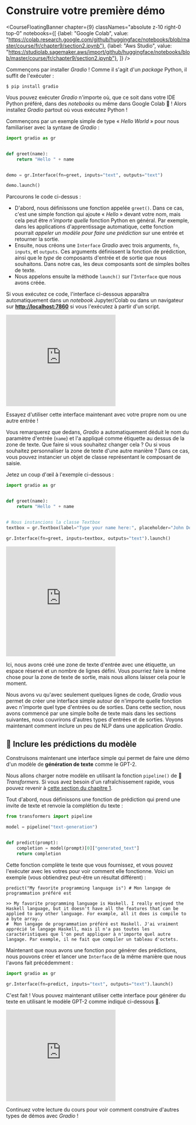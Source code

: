 # Construire votre première démo

<CourseFloatingBanner chapter={9}
  classNames="absolute z-10 right-0 top-0"
  notebooks={[
    {label: "Google Colab", value: "https://colab.research.google.com/github/huggingface/notebooks/blob/master/course/fr/chapter9/section2.ipynb"},
    {label: "Aws Studio", value: "https://studiolab.sagemaker.aws/import/github/huggingface/notebooks/blob/master/course/fr/chapter9/section2.ipynb"},
]} />

Commençons par installer *Gradio* ! Comme il s'agit d'un *package* Python, il suffit de l'exécuter :

`$ pip install gradio `

Vous pouvez exécuter *Gradio* n'importe où, que ce soit dans votre IDE Python préféré, dans des *notebooks* ou même dans Google Colab 🤯 !
Alors installez *Gradio* partout où vous exécutez Python !

Commençons par un exemple simple de type « *Hello World* » pour nous familiariser avec la syntaxe de *Gradio*  :

```py
import gradio as gr


def greet(name):
    return "Hello " + name


demo = gr.Interface(fn=greet, inputs="text", outputs="text")

demo.launch()
```

Parcourons le code ci-dessus :

- D'abord, nous définissons une fonction appelée `greet()`. Dans ce cas, c'est une simple fonction qui ajoute « *Hello* » devant votre nom, mais cela peut être *n'importe quelle* fonction Python en général. Par exemple, dans les applications d'apprentissage automatique, cette fonction pourrait *appeler un modèle pour faire une prédiction* sur une entrée et retourner la sortie.
- Ensuite, nous créons une `Interface` *Gradio* avec trois arguments, `fn`, `inputs`, et `outputs`. Ces arguments définissent la fonction de prédiction, ainsi que le _type_ de composants d'entrée et de sortie que nous souhaitons. Dans notre cas, les deux composants sont de simples boîtes de texte. 
- Nous appelons ensuite la méthode `launch()` sur l'`Interface` que nous avons créée. 

Si vous exécutez ce code, l'interface ci-dessous apparaîtra automatiquement dans un *notebook* Jupyter/Colab ou dans un navigateur sur **[http://localhost:7860](http://localhost:7860/)** si vous l'exécutez à partir d'un script.

<iframe src="https://hf.space/gradioiframe/course-demos/hello-world/+" frameBorder="0" height="250" title="Gradio app" class="container p-0 flex-grow space-iframe" allow="accelerometer; ambient-light-sensor; autoplay; battery; camera; document-domain; encrypted-media; fullscreen; geolocation; gyroscope; layout-animations; legacy-image-formats; magnetometer; microphone; midi; oversized-images; payment; picture-in-picture; publickey-credentials-get; sync-xhr; usb; vr ; wake-lock; xr-spatial-tracking" sandbox="allow-forms allow-modals allow-popups allow-popups-to-escape-sandbox allow-same-origin allow-scripts allow-downloads"></iframe>

Essayez d'utiliser cette interface maintenant avec votre propre nom ou une autre entrée !

Vous remarquerez que dedans, *Gradio* a automatiquement déduit le nom du paramètre d'entrée (`name`) et l'a appliqué comme étiquette au dessus de la zone de texte. Que faire si vous souhaitez changer cela ?
Ou si vous souhaitez personnaliser la zone de texte d'une autre manière ? Dans ce cas, vous pouvez instancier un objet de classe représentant le composant de saisie. 

Jetez un coup d'œil à l'exemple ci-dessous :

```py
import gradio as gr


def greet(name):
    return "Hello " + name


# Nous instancions la classe Textbox
textbox = gr.Textbox(label="Type your name here:", placeholder="John Doe", lines=2)

gr.Interface(fn=greet, inputs=textbox, outputs="text").launch()
```

<iframe src="https://hf.space/gradioiframe/course-demos/hello-world-custom/+" frameBorder="0" height="300" title="Gradio app" class="container p-0 flex-grow space-iframe" allow="accelerometer; ambient-light-sensor; autoplay; battery; camera; document-domain; encrypted-media; fullscreen; geolocation; gyroscope; layout-animations; legacy-image-formats; magnetometer; microphone; midi; oversized-images; payment; picture-in-picture; publickey-credentials-get; sync-xhr; usb; vr ; wake-lock; xr-spatial-tracking" sandbox="allow-forms allow-modals allow-popups allow-popups-to-escape-sandbox allow-same-origin allow-scripts allow-downloads"></iframe>

Ici, nous avons créé une zone de texte d'entrée avec une étiquette, un espace réservé et un nombre de lignes défini.
Vous pourriez faire la même chose pour la zone de texte de sortie, mais nous allons laisser cela pour le moment.

Nous avons vu qu'avec seulement quelques lignes de code, *Gradio* vous permet de créer une interface simple autour de n'importe quelle fonction 
avec n'importe quel type d'entrées ou de sorties. Dans cette section, nous avons commencé par une simple boîte de texte mais dans les sections suivantes, nous couvrirons d'autres types d'entrées et de sorties. Voyons maintenant comment inclure un peu de NLP dans une application *Gradio*.


## 🤖 Inclure les prédictions du modèle

Construisons maintenant une interface simple qui permet de faire une démo d'un modèle de **génération de texte** comme le GPT-2.

Nous allons charger notre modèle en utilisant la fonction `pipeline()` de 🤗 *Transformers*. 
Si vous avez besoin d'un rafraîchissement rapide, vous pouvez revenir à [cette section du chapitre 1](/course/fr/chapter1/3#text-generation).   

Tout d'abord, nous définissons une fonction de prédiction qui prend une invite de texte et renvoie la complétion du texte :

```py
from transformers import pipeline

model = pipeline("text-generation")


def predict(prompt):
    completion = model(prompt)[0]["generated_text"]
    return completion
```

Cette fonction complète le texte que vous fournissez, et vous pouvez l'exécuter avec les votres pour voir comment elle fonctionne. Voici un exemple (vous obtiendrez peut-être un résultat différent) :


```
predict("My favorite programming language is") # Mon langage de programmation préféré est
```

```
>> My favorite programming language is Haskell. I really enjoyed the Haskell language, but it doesn't have all the features that can be applied to any other language. For example, all it does is compile to a byte array.
#  Mon langage de programmation préféré est Haskell. J'ai vraiment apprécié le langage Haskell, mais il n'a pas toutes les caractéristiques que l'on peut appliquer à n'importe quel autre langage. Par exemple, il ne fait que compiler un tableau d'octets.
```

Maintenant que nous avons une fonction pour générer des prédictions, nous pouvons créer et lancer une `Interface` de la même manière que nous l'avons fait précédemment :

```py
import gradio as gr

gr.Interface(fn=predict, inputs="text", outputs="text").launch()
```


C'est fait ! Vous pouvez maintenant utiliser cette interface pour générer du texte en utilisant le modèle GPT-2 comme indiqué ci-dessous 🤯.

<iframe src="https://hf.space/gradioiframe/course-demos/gpt-2/+" frameBorder="0" height="250" title="Gradio app" class="container p-0 flex-grow space-iframe" allow="accelerometer; ambient-light-sensor; autoplay; battery; camera; document-domain; encrypted-media; fullscreen; geolocation; gyroscope; layout-animations; legacy-image-formats; magnetometer; microphone; midi; oversized-images; payment; picture-in-picture; publickey-credentials-get; sync-xhr; usb; vr ; wake-lock; xr-spatial-tracking" sandbox="allow-forms allow-modals allow-popups allow-popups-to-escape-sandbox allow-same-origin allow-scripts allow-downloads"></iframe>

Continuez votre lecture du cours pour voir comment construire d'autres types de démos avec *Gradio* !